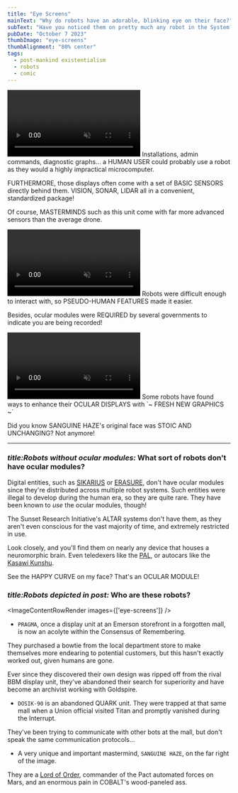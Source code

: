 ```yaml
---
title: "Eye Screens"
mainText: "Why do robots have an adorable, blinking eye on their face?"
subText: "Have you noticed them on pretty much any robot in the System? Ocular modules do much more than just display an adorable blinking eye! They're a status indicator, diagnostic panel, and conceal a sensor package."
pubDate: "October 7 2023"
thumbImage: "eye-screens"
thumbAlignment: "80% center"
tags:
  - post-mankind existentialism
  - robots
  - comic
---
```



<video autoplay muted loop class="video border-red">
  <source src="/images/content/eye_screens_anim_1.mp4" type="video/mp4" />
</video>

<QuoteContentRowRender author={AuthorUniserve}>
  Installations, admin commands, diagnostic graphs... a HUMAN USER could probably use a robot as they would a highly impractical microcomputer.

  FURTHERMORE, those displays often come with a set of BASIC SENSORS directly behind them. VISION, SONAR, LIDAR all in a convenient, standardized package!

   Of course, MASTERMINDS such as this unit come with far more advanced sensors than the average drone.
</QuoteContentRowRender>

<video autoplay muted loop class="video border-red">
  <source src="/images/content/eye_screens_anim_2.mp4" type="video/mp4" />
</video>

<QuoteContentRowRender author={AuthorUniserve}>
  Robots were difficult enough to interact with, so PSEUDO-HUMAN FEATURES made it easier.
  
  Besides, ocular modules were REQUIRED by several governments to indicate you are being recorded!
</QuoteContentRowRender>

<video autoplay muted loop class="video border-red">
  <source src="/images/content/eye_screens_anim_3.mp4" type="video/mp4" />
</video>

<QuoteContentRowRender author={AuthorUniserve}>
  Some robots have found ways to enhance their OCULAR DISPLAYS with `~ FRESH NEW GRAPHICS ~`

  Did you know SANGUINE HAZE's original face was STOIC AND UNCHANGING? Not anymore!
</QuoteContentRowRender>

---

### <i>title:Robots without ocular modules:</i> What sort of robots don't have ocular modules?

Digital entities, such as [SIKARIUS](/posts/radius) or [ERASURE](/posts/consensus-of-a-dream), don't have ocular modules since they're distributed across multiple robot systems. Such entities were illegal to develop during the human era, so they are quite rare. They have been known to *use* the ocular modules, though!

The Sunset Research Initiative's ALTAR systems don't have them, as they aren't even conscious for the vast majority of time, and extremely restricted in use.

Look closely, and you'll find them on nearly any device that houses a neuromorphic brain. Even teledexers like the [PAL](/posts/pal), or autocars like the [Kasawi Kunshu](/posts/kasawi-kunshu).

<QuoteContentRowRender author={AuthorUniserve}>
  See the HAPPY CURVE on my face? That's an OCULAR MODULE!
</QuoteContentRowRender>

### <i>title:Robots depicted in post:</i> Who are these robots?

<ImageContentRowRender 
  images={['eye-screens']}
/>

- `PRAGMA`, once a display unit at an Emerson storefront in a forgotten mall, is now an acolyte within the Consensus of Remembering.

They purchased a bowtie from the local department store to make themselves more endearing to potential customers, but this hasn't exactly worked out, given humans are gone.

Ever since they discovered their own design was ripped off from the rival BBM display unit, they've abandoned their search for superiority and have become an archivist working with Goldspire.

- `DOSIK-90` is an abandoned QUARK unit. They were trapped at that same mall when a Union official visited Titan and promptly vanished during the Interrupt.

They've been trying to communicate with other bots at the mall, but don't speak the same communication protocols...

- A very unique and important mastermind, `SANGUINE HAZE`, on the far right of the image. 

They are a [Lord of Order](/posts/two-lords-sanguine), commander of the Pact automated forces on Mars, and an enormous pain in COBALT's wood-paneled ass.